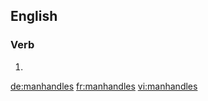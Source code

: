 ==English==

===Verb===
{{head|en}}

# {{en-third-person singular of|manhandle}}

[[de:manhandles]]
[[fr:manhandles]]
[[vi:manhandles]]